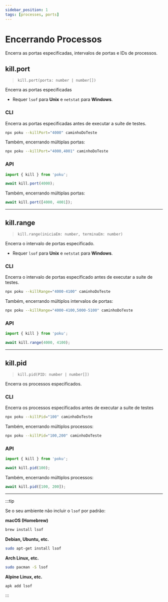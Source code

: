 ```yaml
---
sidebar_position: 1
tags: [processes, ports]
---
```


# Encerrando Processos

Encerra as portas especificadas, intervalos de portas e IDs de processos.

## kill.port

> `kill.port(porta: number | number[])`

Encerra as portas especificadas

- Requer `lsof` para **Unix** e `netstat` para **Windows**.

### CLI

Encerra as portas especificadas antes de executar a suíte de testes.

```bash
npx poku --killPort="4000" caminhoDoTeste
```

Também, encerrando múltiplas portas:

```bash
npx poku --killPort="4000,4001" caminhoDoTeste
```

### API

```ts
import { kill } from 'poku';

await kill.port(4000);
```

Também, encerrando múltiplas portas:

```ts
await kill.port([4000, 4001]);
```

---

## kill.range

> `kill.range(iniciaEm: number, terminaEm: number)`

Encerra o intervalo de portas especificado.

- Requer `lsof` para **Unix** e `netstat` para **Windows**.

### CLI

Encerra o intervalo de portas especificado antes de executar a suíte de testes.

```bash
npx poku --killRange="4000-4100" caminhoDoTeste
```

Também, encerrando múltiplos intervalos de portas:

```bash
npx poku --killRange="4000-4100,5000-5100" caminhoDoTeste
```

### API

```ts
import { kill } from 'poku';

await kill.range(4000, 4100);
```

---

## kill.pid

> `kill.pid(PID: number | number[])`

Encerra os processos especificados.

### CLI

Encerra os processos especificados antes de executar a suíte de testes

```bash
npx poku --killPid="100" caminhoDoTeste
```

Também, encerrando múltiplos processos:

```bash
npx poku --killPid="100,200" caminhoDoTeste
```

### API

```ts
import { kill } from 'poku';

await kill.pid(100);
```

Também, encerrando múltiplos processos:

```ts
await kill.pid([100, 200]);
```

---

:::tip

Se o seu ambiente não incluir o `lsof` por padrão:

**macOS (Homebrew)**

```sh
brew install lsof
```

**Debian, Ubuntu, etc.**

```sh
sudo apt-get install lsof
```

**Arch Linux, etc.**

```sh
sudo pacman -S lsof
```

**Alpine Linux, etc.**

```sh
apk add lsof
```

:::
